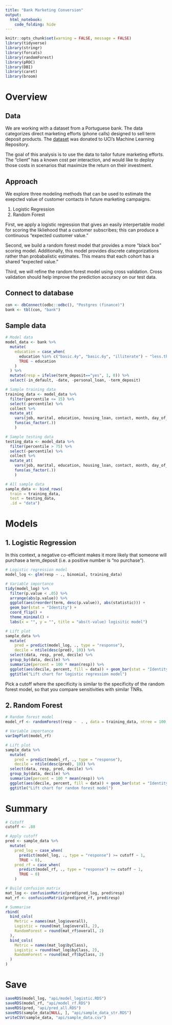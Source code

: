 ```yaml
---
title: "Bank Marketing Conversion"
output:
  html_notebook:
    code_folding: hide
---
```


```r
knitr::opts_chunk$set(warning = FALSE, message = FALSE)
library(tidyverse)
library(stringr)
library(forcats)
library(randomForest)
library(pROC)
library(DBI)
library(caret)
library(broom)
```

# Overview

## Data

We are working with a dataset from a Portuguese bank.  The data categorizes direct marketing efforts (phone calls) designed to sell term deposit products.  The [dataset](https://archive.ics.uci.edu/ml/datasets/Bank+Marketing) was donated to UCI's Machine Learning Repository.

The goal of this analysis is to use the data to tailor future marketing efforts.  The "client" has a known cost per interaction, and would like to deploy those costs in scenarios that maximize the return on their investment.

## Approach

We explore three modeling methods that can be used to estimate the exepcted value of customer contacts in future marketing campaigns.  

1. Logistic Regression
2. Random Forest

First, we apply a logistic regression that gives an easily interpertable model for scoring the likliehood that a customer subscribes; this can produce a continuous "expected customer value."

Second, we build a random forest model that provides a more "black box" scoring model.  Additionally, this model provides discrete categorizations rather than probabalistic estimates.  This means that each cohort has a shared "expected value."

Third, we will refine the random forest model using cross validation. Cross validation should help improve the prediction accuracy on our test data.

## Connect to database

```r
con <- dbConnect(odbc::odbc(), "Postgres (finance)")
bank <- tbl(con, "bank")
```

## Sample data

```r
# Model data
model_data <- bank %>%
  mutate(
    education = case_when(
      education %in% c("basic.4y", "basic.6y", "illiterate") ~ "less.than.5.years",
      TRUE ~ education
    )
  ) %>%
  mutate(resp = ifelse(term_deposit=="yes", 1, 0)) %>%
  select(-in_default, -date, -personal_loan, -term_deposit)

# Sample training data
training_data <- model_data %>%
  filter(percentile <= 15) %>%
  select(-percentile) %>%
  collect %>%
  mutate_at(
    vars(job, marital, education, housing_loan, contact, month, day_of_week, prior_outcome),
    funs(as_factor(.))
    )

# Sample testing data
testing_data <- model_data %>%
  filter(percentile > 75) %>%
  select(-percentile) %>%
  collect %>%
  mutate_at(
    vars(job, marital, education, housing_loan, contact, month, day_of_week, prior_outcome),
    funs(as_factor(.))
    )

# All sample data
sample_data <- bind_rows(
  train = training_data, 
  test = testing_data, 
  .id = "data")
```

# Models

## 1. Logistic Regression

In this context, a negative co-efficient makes it more likely that someone will purchase a term_deposit (i.e. a positive number is "no purchase").

```r
# Logistic regression model
model_log <- glm(resp ~ ., binomial, training_data)

# Variable importance
tidy(model_log) %>% 
  filter(p.value < .05) %>% 
  arrange(abs(p.value)) %>%
  ggplot(aes(reorder(term, desc(p.value)), abs(statistic))) + 
  geom_bar(stat = "Identity") + 
  coord_flip() +
  theme_minimal() +
  labs(x = "", y = "", title = "abs(t-value) logisitic model")

# Lift plot
sample_data %>%
  mutate(
    pred = predict(model_log, ., type = "response"),
    decile = ntile(desc(pred), 10)) %>%
  select(data, resp, pred, decile) %>%
  group_by(data, decile) %>%
  summarize(percent = 100 * mean(resp)) %>%
  ggplot(aes(decile, percent, fill = data)) + geom_bar(stat = "Identity", position = "dodge") +
  ggtitle("Lift chart for logistic regression model")
```

Pick a cutoff where the specificity is similar to the specificity of the random forest model, so that you compare sensitivities with similar TNRs.


## 2. Random Forest

```r
# Random forest model
model_rf <- randomForest(resp ~  . , data = training_data, ntree = 100, importance = TRUE)

# Variable importance
varImpPlot(model_rf)

# Lift plot
sample_data %>%
  mutate(
    pred = predict(model_rf, ., type = "response"),
    decile = ntile(desc(pred), 10)) %>%
  select(data, resp, pred, decile) %>%
  group_by(data, decile) %>%
  summarize(percent = 100 * mean(resp)) %>%
  ggplot(aes(decile, percent, fill = data)) + geom_bar(stat = "Identity", position = "dodge") +
  ggtitle("Lift chart for random forest model")
```

# Summary

```r
# Cutoff
cutoff <- .88

# Apply cutoff
pred <- sample_data %>%
  mutate(
    pred_log = case_when(
      predict(model_log, ., type = "response") >= cutoff ~ 1,
      TRUE ~ 0),
    pred_rf = case_when(
      predict(model_rf, ., type = "response") >= cutoff ~ 1,
      TRUE ~ 0)
    )

# Build confusion matrix
mat_log <- confusionMatrix(pred$pred_log, pred$resp)
mat_rf <- confusionMatrix(pred$pred_rf, pred$resp)

# Summarise
rbind(
  bind_cols(
    Metric = names(mat_log$overall),
    Logistic = round(mat_log$overall, 2),
    RandomForest = round(mat_rf$overall, 2)
  ),
  bind_cols(
    Metric = names(mat_log$byClass),
    Logistic = round(mat_log$byClass, 2),
    RandomForest = round(mat_rf$byClass, 2)
  )
)
```

# Save

```r
saveRDS(model_log, "api/model_logistic.RDS")
saveRDS(model_rf, "api/model_rf.RDS")
saveRDS(pred, "api/pred_all.RDS")
saveRDS(sample_data[NULL, ], "api/sample_data_str.RDS")
writeCSV(sample_data, "api/sample_data.csv")
```
